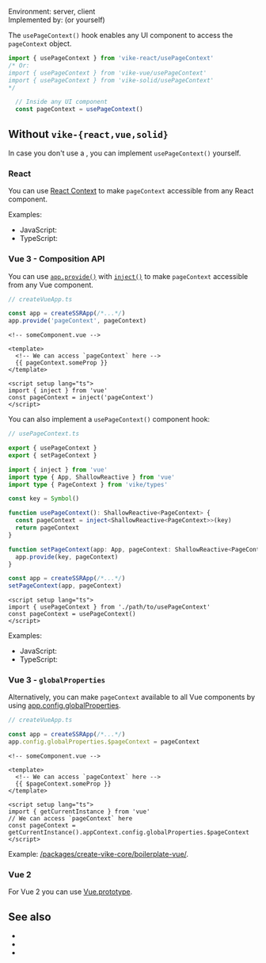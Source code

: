 

Environment: server, client  
Implemented by: <UiFrameworkExtension /> (or <Link href="#without-vike-react-vue-solid">yourself</Link>)  

The `usePageContext()` hook enables any UI component to access the <Link href="/pageContext">`pageContext` object</Link>.

```ts
import { usePageContext } from 'vike-react/usePageContext'
/* Or:
import { usePageContext } from 'vike-vue/usePageContext'
import { usePageContext } from 'vike-solid/usePageContext'
*/

  // Inside any UI component
  const pageContext = usePageContext()
```

## Without `vike-{react,vue,solid}`

In case you don't use a <UiFrameworkExtension />, you can implement `usePageContext()` yourself.

### React

You can use [React Context](https://reactjs.org/docs/context.html) to make `pageContext` accessible from any React component.

Examples:
 - JavaScript: <RepoLink path='/packages/create-vike-core/boilerplate-react/renderer/usePageContext.jsx' />
 - TypeScript: <RepoLink path='/packages/create-vike-core/boilerplate-react-ts/renderer/usePageContext.tsx' />

### Vue 3 - Composition API

You can use
[`app.provide()`](https://v3.vuejs.org/api/application-api.html#provide)
with
[`inject()`](https://v3.vuejs.org/api/composition-api.html#provide-inject)
to make `pageContext` accessible from any Vue component.

```ts
// createVueApp.ts

const app = createSSRApp(/*...*/)
app.provide('pageContext', pageContext)
```

```vue
<!-- someComponent.vue -->

<template>
  <!-- We can access `pageContext` here -->
  {{ pageContext.someProp }}
</template>

<script setup lang="ts">
import { inject } from 'vue'
const pageContext = inject('pageContext')
</script>
```

You can also implement a `usePageContext()` component hook:

```ts
// usePageContext.ts

export { usePageContext }
export { setPageContext }

import { inject } from 'vue'
import type { App, ShallowReactive } from 'vue'
import type { PageContext } from 'vike/types'

const key = Symbol()

function usePageContext(): ShallowReactive<PageContext> {
  const pageContext = inject<ShallowReactive<PageContext>>(key)
  return pageContext
}

function setPageContext(app: App, pageContext: ShallowReactive<PageContext>) {
  app.provide(key, pageContext)
}
```

```ts
const app = createSSRApp(/*...*/)
setPageContext(app, pageContext)
```

```vue
<script setup lang="ts">
import { usePageContext } from './path/to/usePageContext'
const pageContext = usePageContext()
</script>
```

Examples:
 - JavaScript: <RepoLink path='/packages/create-vike-core/boilerplate-vue/renderer/usePageContext.js' />
 - TypeScript: <RepoLink path='/packages/create-vike-core/boilerplate-vue-ts/renderer/usePageContext.ts' />

### Vue 3 - `globalProperties`

Alternatively, you can make `pageContext` available to all Vue components by using [app.config.globalProperties](https://v3.vuejs.org/api/application-config.html#globalproperties).

```ts
// createVueApp.ts

const app = createSSRApp(/*...*/)
app.config.globalProperties.$pageContext = pageContext
```

```vue
<!-- someComponent.vue -->

<template>
  <!-- We can access `pageContext` here -->
  {{ $pageContext.someProp }}
</template>

<script setup lang="ts">
import { getCurrentInstance } from 'vue'
// We can access `pageContext` here
const pageContext = getCurrentInstance().appContext.config.globalProperties.$pageContext
</script>
```

Example: [/packages/create-vike-core/boilerplate-vue/](https://github.com/vikejs/vike/tree/main/packages/create-vike-core/boilerplate-vue).

### Vue 2

For Vue 2 you can use [Vue.prototype](https://vuejs.org/v2/cookbook/adding-instance-properties.html#Base-Example).


## See also

 - <Link href="/pageContext" />
 - <Link href="/passToClient" />
 - <Link href="/useData" />
